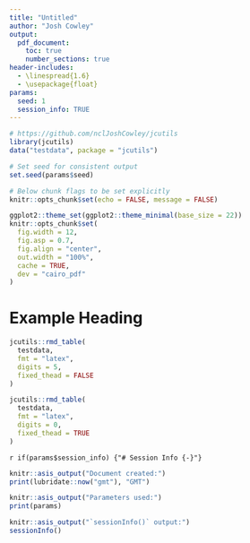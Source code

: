 ```yaml
---
title: "Untitled"
author: "Josh Cowley"
output:
  pdf_document:
    toc: true
    number_sections: true
header-includes:
  - \linespread{1.6}
  - \usepackage{float}
params:
  seed: 1
  session_info: TRUE
---
```


```r
# https://github.com/nclJoshCowley/jcutils
library(jcutils)
data("testdata", package = "jcutils")
```

```r
# Set seed for consistent output
set.seed(params$seed)

# Below chunk flags to be set explicitly
knitr::opts_chunk$set(echo = FALSE, message = FALSE)
```

```r
ggplot2::theme_set(ggplot2::theme_minimal(base_size = 22))
knitr::opts_chunk$set(
  fig.width = 12,
  fig.asp = 0.7,
  fig.align = "center",
  out.width = "100%",
  cache = TRUE,
  dev = "cairo_pdf"
)
```

# Example Heading

```r
jcutils::rmd_table(
  testdata,
  fmt = "latex",
  digits = 5,
  fixed_thead = FALSE
)
```

```r
jcutils::rmd_table(
  testdata,
  fmt = "latex",
  digits = 0,
  fixed_thead = TRUE
)
```


`r if(params$session_info) {"# Session Info {-}"}`
```r
knitr::asis_output("Document created:")
print(lubridate::now("gmt"), "GMT")

knitr::asis_output("Parameters used:")
print(params)

knitr::asis_output("`sessionInfo()` output:")
sessionInfo()
```
